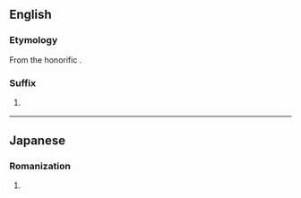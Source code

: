 ==English==

===Etymology===
From the {{etyl|ja|en}} honorific {{m|ja|さま}}.

===Suffix===
{{en-suffix}}

# {{lb|en|anime and manga fandom}} {{non-gloss definition|Appended to a person's name or nickname to convey honour and respect.}}

----

==Japanese==

===Romanization===
{{ja-romaji}}

# {{ja-romanization of|さま}}